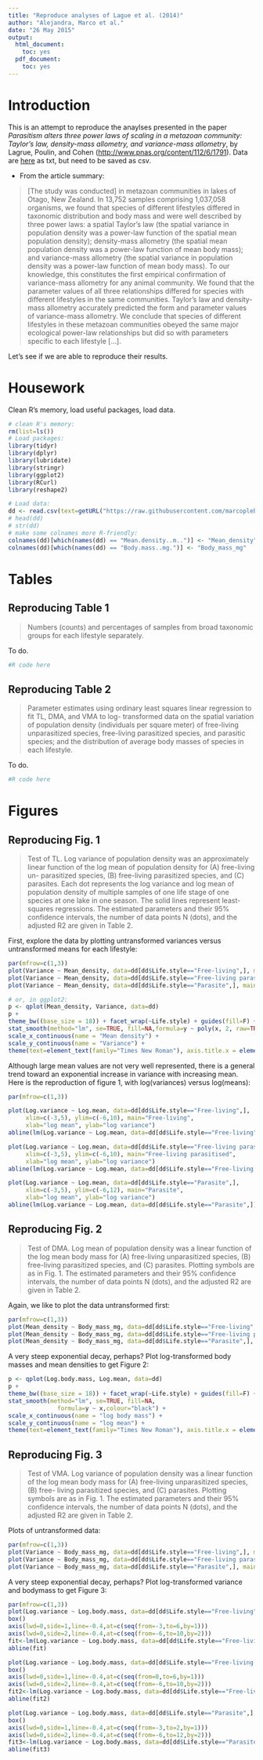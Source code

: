 ```yaml
---
title: "Reproduce analyses of Lague et al. (2014)"
author: "Alejandra, Marco et al."
date: "26 May 2015"
output:
  html_document:
    toc: yes
  pdf_document:
    toc: yes
---
```


# Introduction

This is an attempt to reproduce the anaylses presented in the paper *Parasitism alters three power laws of scaling in a metazoan community: Taylor’s law, density-mass allometry, and variance-mass allometry*, by Lagrue, Poulin, and Cohen ([http://www.pnas.org/content/112/6/1791](http://www.pnas.org/content/112/6/1791)). Data are [here](http://www.pnas.org/content/suppl/2014/12/30/1422475112.DCSupplemental/pnas.1422475112.sd01.txt) as txt, but need to be saved as csv.

* From the article summary:

> [The study was conducted] in metazoan communities in lakes of Otago, New Zealand. In 13,752 samples comprising 1,037,058 organisms, we found that species of different lifestyles differed in taxonomic distribution and body mass and were well described by three power laws: a spatial Taylor’s law (the spatial variance in population density was a power-law function of the spatial mean population density); density-mass allometry (the spatial mean population density was a power-law function of mean body mass); and variance-mass allometry (the spatial variance in population density was a power-law function of mean body mass). To our knowledge, this constitutes the first empirical confirmation of variance-mass allometry for any animal community. We found that the parameter values of all three relationships differed for species with different lifestyles in the same communities. Taylor’s law and density-mass allometry accurately predicted the form and parameter values of variance-mass allometry. We conclude that species of different lifestyles in these metazoan communities obeyed the same major ecological power-law relationships but did so with parameters specific to each lifestyle [...].

Let's see if we are able to reproduce their results.

# Housework

Clean R's memory, load useful packages, load data.

```r
# clean R's memory:
rm(list=ls())
# Load packages:
library(tidyr)
library(dplyr)
library(lubridate)
library(stringr)
library(ggplot2)
library(RCurl)
library(reshape2)

# Load data:
dd <- read.csv(text=getURL("https://raw.githubusercontent.com/marcoplebani85/RREEBES/Lagrue/Lagrue_etal_2014_PNAS/data/Lague2014.csv"), header=T)
# head(dd)
# str(dd)
# make some colnames more R-friendly:
colnames(dd)[which(names(dd) == "Mean.density..m..")] <- "Mean_density"
colnames(dd)[which(names(dd) == "Body.mass..mg.")] <- "Body_mass_mg"
```

# Tables

## Reproducing Table 1

> Numbers (counts) and percentages of samples from broad taxonomic groups for each lifestyle separately.

To do.

```r
#R code here
```

## Reproducing Table 2

> Parameter estimates using ordinary least squares linear regression to fit TL, DMA, and VMA to log- transformed data on the spatial variation of population density (individuals per square meter) of free-living unparasitized species, free-living parasitized species, and parasitic species; and the distribution of average body masses of species in each lifestyle.

To do.

```r
#R code here
```

# Figures

## Reproducing Fig. 1

> Test of TL. Log variance of population density was an approximately linear function of the log mean of population density for (A) free-living un- parasitized species, (B) free-living parasitized species, and (C) parasites. Each dot represents the log variance and log mean of population density of multiple samples of one life stage of one species at one lake in one season. The solid lines represent least-squares regressions. The estimated parameters and their 95% confidence intervals, the number of data points N (dots), and the adjusted R2 are given in Table 2.

First, explore the data by plotting untransformed variances versus untransformed means for each lifestyle:

```r
par(mfrow=c(1,3))
plot(Variance ~ Mean_density, data=dd[dd$Life.style=="Free-living",], main="Free-living unparasitized")
plot(Variance ~ Mean_density, data=dd[dd$Life.style=="Free-living parasitised",], main="Free-living parasitized")
plot(Variance ~ Mean_density, data=dd[dd$Life.style=="Parasite",], main="Parasite")

# or, in ggplot2:
p <- qplot(Mean_density, Variance, data=dd)
p + 
theme_bw((base_size = 18)) + facet_wrap(~Life.style) + guides(fill=F) +
stat_smooth(method="lm", se=TRUE, fill=NA,formula=y ~ poly(x, 2, raw=TRUE),colour="black") + 
scale_x_continuous(name = "Mean density") + 
scale_y_continuous(name = "Variance") +
theme(text=element_text(family="Times New Roman"), axis.title.x = element_text(vjust=-0.4),axis.title.y = element_text(vjust=0.2))
```

Although large mean values are not very well represented, there is a general trend toward an exponential increase in variance with increasing mean.
Here is the reproduction of figure 1, with log(variances) versus log(means):
```r
par(mfrow=c(1,3))

plot(Log.variance ~ Log.mean, data=dd[dd$Life.style=="Free-living",],
     xlim=c(-3,5), ylim=c(-6,10), main="Free-living",
     xlab="log mean", ylab="log variance")
abline(lm(Log.variance ~ Log.mean, data=dd[dd$Life.style=="Free-living",]))

plot(Log.variance ~ Log.mean, data=dd[dd$Life.style=="Free-living parasitised",],
     xlim=c(-3,5), ylim=c(-6,10), main="Free-living parasitised",
     xlab="log mean", ylab="log variance")
abline(lm(Log.variance ~ Log.mean, data=dd[dd$Life.style=="Free-living parasitised",]))

plot(Log.variance ~ Log.mean, data=dd[dd$Life.style=="Parasite",],
     xlim=c(-3,5), ylim=c(-6,12), main="Parasite",
     xlab="log mean", ylab="log variance")
abline(lm(Log.variance ~ Log.mean, data=dd[dd$Life.style=="Parasite",]))
```

## Reproducing Fig. 2

> Test of DMA. Log mean of population density was a linear function of the log mean body mass for (A) free-living unparasitized species, (B) free-living parasitized species, and (C) parasites. Plotting symbols are as in Fig. 1. The estimated parameters and their 95% confidence intervals, the number of data points N (dots), and the adjusted R2 are given in Table 2.

Again, we like to plot the data untransformed first:
```r
par(mfrow=c(1,3))
plot(Mean_density ~ Body_mass_mg, data=dd[dd$Life.style=="Free-living",], main="Free-living unparasitized")
plot(Mean_density ~ Body_mass_mg, data=dd[dd$Life.style=="Free-living parasitised",], main="Free-living parasitized")
plot(Mean_density ~ Body_mass_mg, data=dd[dd$Life.style=="Parasite",], main="Parasite")
```

A very steep exponential decay, perhaps? Plot log-transformed body masses and mean densities to get Figure 2:
```r
p <- qplot(Log.body.mass, Log.mean, data=dd)
p + 
theme_bw((base_size = 18)) + facet_wrap(~Life.style) + guides(fill=F) +
stat_smooth(method="lm", se=TRUE, fill=NA,
              formula=y ~ x,colour="black") +
scale_x_continuous(name = "log body mass") + 
scale_y_continuous(name = "log mean") +
theme(text=element_text(family="Times New Roman"), axis.title.x = element_text(vjust=-0.4),axis.title.y = element_text(vjust=0.2))


```

## Reproducing Fig. 3

> Test of VMA. Log variance of population density was a linear function of the log mean body mass for (A) free-living unparasitized species, (B) free- living parasitized species, and (C) parasites. Plotting symbols are as in Fig. 1. The estimated parameters and their 95% confidence intervals, the number of data points N (dots), and the adjusted R2 are given in Table 2.

Plots of untransformed data:
```r
par(mfrow=c(1,3))
plot(Variance ~ Body_mass_mg, data=dd[dd$Life.style=="Free-living",], main="Free-living unparasitized")
plot(Variance ~ Body_mass_mg, data=dd[dd$Life.style=="Free-living parasitised",], main="Free-living parasitized")
plot(Variance ~ Body_mass_mg, data=dd[dd$Life.style=="Parasite",], main="Parasite")
```

A very steep exponential decay, perhaps? Plot log-transformed variance and bodymass to get Figure 3:
```r
par(mfrow=c(1,3))
plot(Log.variance ~ Log.body.mass, data=dd[dd$Life.style=="Free-living",], main="Free-living unparasitized",axes = FALSE)
box()
axis(lwd=0,side=1,line=-0.4,at=c(seq(from=-3,to=6,by=1)))
axis(lwd=0,side=2,line=-0.4,at=c(seq(from=-6,to=10,by=2)))
fit<-lm(Log.variance ~ Log.body.mass, data=dd[dd$Life.style=="Free-living",])  
abline(fit) 

plot(Log.variance ~ Log.body.mass, data=dd[dd$Life.style=="Free-living parasitised",], main="Free-living parasitized",axes = FALSE)
box()
axis(lwd=0,side=1,line=-0.4,at=c(seq(from=0,to=6,by=1)))
axis(lwd=0,side=2,line=-0.4,at=c(seq(from=-6,to=10,by=2)))
fit2<-lm(Log.variance ~ Log.body.mass, data=dd[dd$Life.style=="Free-living parasitised",])  
abline(fit2) 

plot(Log.variance ~ Log.body.mass, data=dd[dd$Life.style=="Parasite",], main="Parasite",axes = FALSE)
box()
axis(lwd=0,side=1,line=-0.4,at=c(seq(from=-3,to=2,by=1)))
axis(lwd=0,side=2,line=-0.4,at=c(seq(from=-6,to=12,by=2)))
fit3<-lm(Log.variance ~ Log.body.mass, data=dd[dd$Life.style=="Parasite",])  
abline(fit3) 
```

